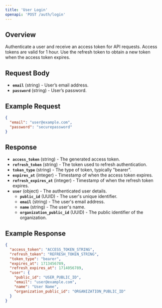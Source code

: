 ```yaml
---
title: 'User Login'
openapi: 'POST /auth/login'
---
```


## Overview
Authenticate a user and receive an access token for API requests. Access tokens are valid for 1 hour. Use the refresh token to obtain a new token when the access token expires.

## Request Body
- **`email`** (string) - User’s email address.
- **`password`** (string) - User’s password.

## Example Request
```json
{
  "email": "user@example.com",
  "password": "securepassword"
}
```

## Response
- **`access_token`** (string) - The generated access token.
- **`refresh_token`** (string) - The token used to refresh authentication.
- **`token_type`** (string) - The type of token, typically "bearer".
- **`expires_at`** (integer) - Timestamp of when the access token expires.
- **`refresh_expires_at`** (integer) - Timestamp of when the refresh token expires.
- **`user`** (object) - The authenticated user details.
  - **`public_id`** (UUID) - The user's unique identifier.
  - **`email`** (string) - The user's email address.
  - **`name`** (string) - The user's name.
  - **`organization_public_id`** (UUID) - The public identifier of the organization.

## Example Response
```json
{
  "access_token": "ACCESS_TOKEN_STRING",
  "refresh_token": "REFRESH_TOKEN_STRING",
  "token_type": "bearer",
  "expires_at": 1713456789,
  "refresh_expires_at": 1714056789,
  "user": {
    "public_id": "USER_PUBLIC_ID",
    "email": "user@example.com",
    "name": "User Name",
    "organization_public_id": "ORGANIZATION_PUBLIC_ID"
  }
}
```

